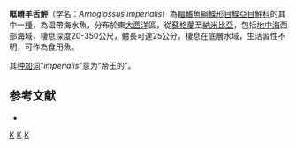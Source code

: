 {{Speciesbox
| status = LC
| status_system = IUCN3.1
| taxon = Arnoglossus imperialis
| authority = [[Rafinesque|Rafinesque]], 1810
| synonyms = *''Bothus imperialis'', Rafinesque, 1810
*''Arnoglossus lophotes'', Günther, 1862
*''Charybdia rhomboidichthys'', Facciolà, 1885
*''Arnoglossus blachei'', Stauch, 1965
}}

'''眶嵴羊舌鮃'''（学名：''Arnoglossus imperialis''）為[[輻鰭魚綱|輻鰭魚綱]][[鰈形目|鰈形目]][[鰈亞目|鰈亞目]][[鮃科|鮃科]]的其中一[[種|種]]，為温帶海水魚，分布於東[[大西洋|大西洋]]區，從[[蘇格蘭|蘇格蘭]]至[[納米比亞|納米比亞]]，包括[[地中海|地中海]]西部海域，棲息深度20-350公尺，體長可達25公分，棲息在底層水域，生活習性不明，可作為食用魚。

其[[种加词|种加词]]“''imperialis''”意为“帝王的”。

==参考文献==
*{{FishBase_species|genus=Arnoglossus|species=imperialis|year=2014|month=4}}

{{Taxonbar|from=Q2375020}}

[[Category:食用魚|K]]
[[Category:羊舌鮃屬|K]]
[[Category:1810年描述的鱼类|K]]


{{魚類小作品}}